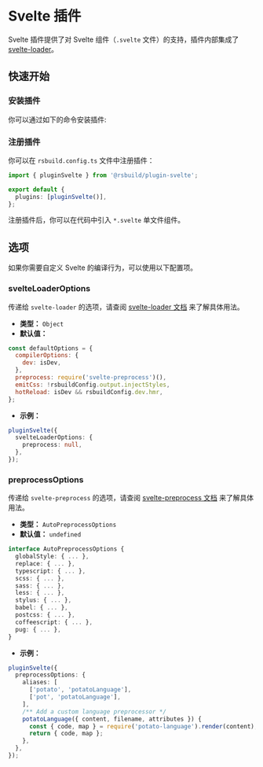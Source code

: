 # Svelte 插件


<SourceCode href="https://github.com/web-infra-dev/rsbuild/tree/main/packages/plugin-svelte" />

Svelte 插件提供了对 Svelte 组件（`.svelte` 文件）的支持，插件内部集成了 [svelte-loader](https://github.com/sveltejs/svelte-loader)。

## 快速开始

### 安装插件

你可以通过如下的命令安装插件:


<PackageManagerTabs command="add @rsbuild/plugin-svelte -D" />

### 注册插件

你可以在 `rsbuild.config.ts` 文件中注册插件：

```ts title="rsbuild.config.ts"
import { pluginSvelte } from '@rsbuild/plugin-svelte';

export default {
  plugins: [pluginSvelte()],
};
```

注册插件后，你可以在代码中引入 `*.svelte` 单文件组件。

## 选项

如果你需要自定义 Svelte 的编译行为，可以使用以下配置项。

### svelteLoaderOptions

传递给 `svelte-loader` 的选项，请查阅 [svelte-loader 文档](https://github.com/sveltejs/svelte-loader) 来了解具体用法。

- **类型：** `Object`
- **默认值：**

```js
const defaultOptions = {
  compilerOptions: {
    dev: isDev,
  },
  preprocess: require('svelte-preprocess')(),
  emitCss: !rsbuildConfig.output.injectStyles,
  hotReload: isDev && rsbuildConfig.dev.hmr,
};
```

- **示例：**

```ts
pluginSvelte({
  svelteLoaderOptions: {
    preprocess: null,
  },
});
```

### preprocessOptions

传递给 `svelte-preprocess` 的选项，请查阅 [svelte-preprocess 文档](https://github.com/sveltejs/svelte-preprocess/blob/c2107e529da9438ea5b8060aa471119940896e40/docs/preprocessing.md) 来了解具体用法。

- **类型：** `AutoPreprocessOptions`
- **默认值：** `undefined`

```ts
interface AutoPreprocessOptions {
  globalStyle: { ... },
  replace: { ... },
  typescript: { ... },
  scss: { ... },
  sass: { ... },
  less: { ... },
  stylus: { ... },
  babel: { ... },
  postcss: { ... },
  coffeescript: { ... },
  pug: { ... },
}
```

- **示例：**

```ts
pluginSvelte({
  preprocessOptions: {
    aliases: [
      ['potato', 'potatoLanguage'],
      ['pot', 'potatoLanguage'],
    ],
    /** Add a custom language preprocessor */
    potatoLanguage({ content, filename, attributes }) {
      const { code, map } = require('potato-language').render(content);
      return { code, map };
    },
  },
});
```
